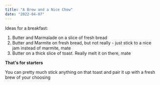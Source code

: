 ```yaml
---
title: "A Brew and a Nice Chew"
date: "2022-04-07"
---
```


Ideas for a breakfast:

1. Butter and Marmalade on a slice of fresh bread
2. Butter and Marmite on fresh bread, but not really - just stick to a nice jam instead of marmite, mate
3. Butter on a thick slice of toast. Really melt it on there, mate

**That's for starters**

You can pretty much stick anything on that toast and pair it up with a fresh brew of your choosing
